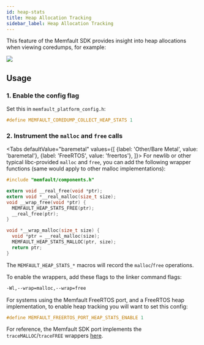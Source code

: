 ```yaml
---
id: heap-stats
title: Heap Allocation Tracking
sidebar_label: Heap Allocation Tracking
---
```



<IntegrationCompletePrerequisite />

This feature of the Memfault SDK provides insight into heap allocations when
viewing coredumps, for example:

![](/img/docs/mcu/heap-stats-example-min.png)

## Usage

### 1. Enable the config flag

Set this in `memfault_platform_config.h`:

```c
#define MEMFAULT_COREDUMP_COLLECT_HEAP_STATS 1
```

### 2. Instrument the `malloc` and `free` calls

<Tabs
  defaultValue="baremetal"
  values={[
    {label: 'Other/Bare Metal', value: 'baremetal'},
    {label: 'FreeRTOS', value: 'freertos'},
  ]}>
  <TabItem value="baremetal">
For newlib or other typical libc-provided `malloc` and `free`, you can add the
following wrapper functions (same would apply to other malloc implementations):

```c
#include "memfault/components.h"

extern void __real_free(void *ptr);
extern void *__real_malloc(size_t size);
void __wrap_free(void *ptr) {
  MEMFAULT_HEAP_STATS_FREE(ptr);
  __real_free(ptr);
}

void *__wrap_malloc(size_t size) {
  void *ptr = __real_malloc(size);
  MEMFAULT_HEAP_STATS_MALLOC(ptr, size);
  return ptr;
}
```

The `MEMFAULT_HEAP_STATS_*` macros will record the `malloc`/`free` operations.

To enable the wrappers, add these flags to the linker command flags:

```bash
-Wl,--wrap=malloc,--wrap=free
```

  </TabItem>
  <TabItem value="freertos">
For systems using the Memfault FreeRTOS port, and a  FreeRTOS heap
implementation, to enable heap tracking you will want to set this config:

```c
#define MEMFAULT_FREERTOS_PORT_HEAP_STATS_ENABLE 1
```

For reference, the Memfault SDK port implements the `traceMALLOC`/`traceFREE`
wrappers
[here](https://github.com/memfault/memfault-firmware-sdk/blob/907c880f6de2e4fe98c1b96f5e1bbcf5918a50f6/ports/include/memfault/ports/freertos_trace.h#L41-L55).

  </TabItem>
</Tabs>
